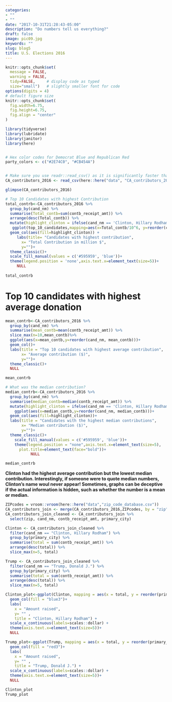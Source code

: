 ```yaml
---
categories:
- ""
- ""
date: "2017-10-31T21:28:43-05:00"
description: "Do numbers tell us everything?"
draft: false
image: pic09.jpg
keywords: ""
slug: blog5
title: U.S. Elections 2016
---
```


```r
knitr::opts_chunk$set(
  message = FALSE, 
  warning = FALSE, 
  tidy=FALSE,     # display code as typed
  size="small")   # slightly smaller font for code
options(digits = 4)
# default figure size
knitr::opts_chunk$set(
  fig.width=6.75, 
  fig.height=6.75,
  fig.align = "center"
)
```


```r
library(tidyverse)
library(lubridate)
library(janitor)
library(here)


# Hex color codes for Democrat Blue and Republican Red
party_colors <- c("#2E74C0", "#CB454A")


# Make sure you use readr::read_csv() as it is significantly faster than read.csv()
CA_contributors_2016 <- read_csv(here::here("data", "CA_contributors_2016.csv"))

glimpse(CA_contributors_2016)

```

```r
# Top 10 Candidates with highest Contribution 
total_contrb<-CA_contributors_2016 %>%
  group_by(cand_nm) %>%
  summarise(Total_contb=sum(contb_receipt_amt)) %>%
  arrange(desc(Total_contb)) %>%
  mutate(highlight_clinton = ifelse(cand_nm == 'Clinton, Hillary Rodham', T, F)) %>% 
   ggplot(top_10_candidates,mapping=aes(x=Total_contb/10^6, y=reorder(cand_nm,Total_contb))) +
  geom_col(aes(fill=highlight_clinton)) +
     labs(title= "Candidates with highest contribution", 
       x= "Total Contribution in million $",
       y="")+
  theme_classic()+
  scale_fill_manual(values = c('#595959', 'blue'))+
  theme(legend.position = 'none',axis.text.x=element_text(size=5))+
     NULL
  
total_contrb
```

# Top 10 candidates with highest average donation

```r
mean_contrb<-CA_contributors_2016 %>% 
  group_by(cand_nm) %>% 
  summarise(mean_contb=mean(contb_receipt_amt)) %>%
  slice_max(n=10,mean_contb)%>%
  ggplot(aes(x=mean_contb,y=reorder(cand_nm, mean_contb)))+
  geom_col()+
  labs(title = "Top 10 candidates with highest average contribution",
       x= "Average contribution ($)",
       y="")+
  theme_classic()+
  NULL

mean_contrb
```


```r
# What was the median contribution?
median_contrb<-CA_contributors_2016 %>% 
  group_by(cand_nm) %>% 
  summarise(median_contb=median(contb_receipt_amt)) %>%
  mutate(highlight_clinton = ifelse(cand_nm == 'Clinton, Hillary Rodham', T, F)) %>% 
    ggplot(aes(x=median_contb,y=reorder(cand_nm, median_contb)))+
  geom_col(aes(fill=highlight_clinton))+
  labs(title = "Candidates with the highest median contributions",
       x= "Median contribution ($)",
       y="")+
  theme_classic()+
    scale_fill_manual(values = c('#595959', 'blue'))+
    theme(legend.position = "none",axis.text.x=element_text(size=5),
      plot.title=element_text(face="bold"))+
           NULL

median_contrb

```

**Clinton had the highest average contribution but the lowest median contribution. Interestingly, if someone were to quote median numbers, Clinton's name woul never appear! Sometimes, graphs can be deceptive if the actual information is hidden, such as whether the number is a mean or median.**
```r
ZIPcodes = vroom::vroom(here::here("data","zip_code_database.csv"))
CA_contributors_join <- merge(CA_contributors_2016,ZIPcodes, by = "zip")
CA_contributors_join_cleaned <- CA_contributors_join %>%
  select(zip, cand_nm, contb_receipt_amt, primary_city)

Clinton <- CA_contributors_join_cleaned %>%
  filter(cand_nm == "Clinton, Hillary Rodham") %>%
  group_by(primary_city) %>%
  summarise(total = sum(contb_receipt_amt)) %>%
  arrange(desc(total)) %>%
  slice_max(n=5, total)

Trump <- CA_contributors_join_cleaned %>%
  filter(cand_nm == "Trump, Donald J.") %>%
  group_by(primary_city) %>%
  summarise(total = sum(contb_receipt_amt)) %>%
  arrange(desc(total)) %>%
  slice_max(n=5, total)

```

```r
Clinton_plot<-ggplot(Clinton, mapping = aes(x = total, y = reorder(primary_city,total))) +
  geom_col(fill = "blue3")+
  labs(
    x = "Amount raised",
    y= "" ,
    title = "Clinton, Hillary Rodham") + 
  scale_x_continuous(labels=scales::dollar) +
  theme(axis.text.x=element_text(size=5))+
  NULL

Trump_plot<-ggplot(Trump, mapping = aes(x = total, y = reorder(primary_city,total))) +
  geom_col(fill = "red3")+
  labs(
    x = "Amount raised",
    y= "" ,
    title = "Trump, Donald J.") + 
  scale_x_continuous(labels=scales::dollar) +
  theme(axis.text.x=element_text(size=5))+
  NULL

Clinton_plot
Trump_plot
```
